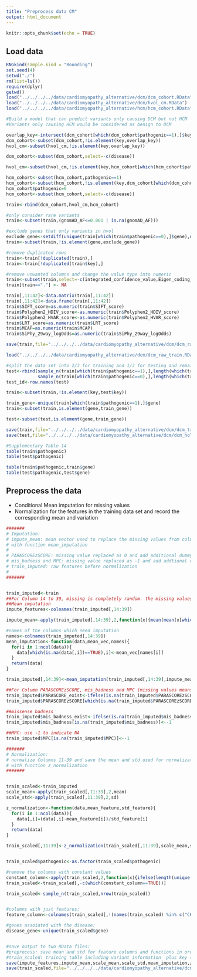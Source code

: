 ```yaml
---
title: "Preprocess data CM"
output: html_document
---
```


```r
knitr::opts_chunk$set(echo = TRUE)
```

## Load data

```r
RNGkind(sample.kind = "Rounding")
set.seed(4)
setwd("./")
rm(list=ls())
require(dplyr)
getwd()
load("../../../../data/cardiomyopathy_alternative/dcm/dcm_cohort.RData")
load("../../../../data/cardiomyopathy_alternative/dcm/hvol_cm.RData")
load("../../../../data/cardiomyopathy_alternative/hcm/hcm_cohort.RData")

#Build a model that can predict variants only causing DCM but not HCM
#Variants only causing HCM would be considered as benign to DCM

overlap_key<-intersect(dcm_cohort[which(dcm_cohort$pathogenic==1),]$key,hvol_cm$key)
dcm_cohort<-subset(dcm_cohort,!is.element(key,overlap_key))
hvol_cm<-subset(hvol_cm,!is.element(key,overlap_key))

dcm_cohort<-subset(dcm_cohort,select=-c(disease))

hvol_cm<-subset(hvol_cm,!is.element(key,hcm_cohort[which(hcm_cohort$pathogenic==1),]$key))

hcm_cohort<-subset(hcm_cohort,pathogenic==1)
hcm_cohort<-subset(hcm_cohort,!is.element(key,dcm_cohort[which(dcm_cohort$pathogenic==1),]$key))
hcm_cohort$pathogenic=0
hcm_cohort<-subset(hcm_cohort,select=-c(disease))

train<-rbind(dcm_cohort,hvol_cm,hcm_cohort)  

#only consider rare variants
train<-subset(train,(gnomAD_AF<=0.001 | is.na(gnomAD_AF)))

#exclude genes that only variants in hvol 
exclude_gene<-setdiff(unique(train[which(train$pathogenic==0),]$gene),unique(train[which(train$pathogenic==1),]$gene))
train<-subset(train,!is.element(gene,exclude_gene))

#remove duplicated rows
train<-train[!duplicated(train),]
train<-train[!duplicated(train$key),]

#remove unwanted columns and change the value type into numeric
train<-subset(train,select=-c(integrated_confidence_value,Eigen_coding_or_noncoding))
train[train=="."] <- NA

train[,11:42]<-data.matrix(train[,11:42])
train[,11:42]<-data.frame(train[,11:42])
train$SIFT_score=as.numeric(train$SIFT_score)
train$Polyphen2_HDIV_score<-as.numeric(train$Polyphen2_HDIV_score)
train$Polyphen2_HVAR_score<-as.numeric(train$Polyphen2_HVAR_score)
train$LRT_score=as.numeric(train$LRT_score)
train$MCAP=as.numeric(train$MCAP)
train$SiPhy_29way_logOdds=as.numeric(train$SiPhy_29way_logOdds)

save(train,file="../../../../data/cardiomyopathy_alternative/dcm/dcm_raw_train.RData")

load("../../../../data/cardiomyopathy_alternative/dcm/dcm_raw_train.RData")

#split the data set into 2/3 for training and 1/3 for testing and remain the class distribution 
test<-rbind(sample_n(train[which(train$pathogenic==1),],length(which(train$pathogenic==1))*1/3),
            sample_n(train[which(train$pathogenic==0),],length(which(train$pathogenic==0))*1/3))
test_id<-row.names(test)

train<-subset(train,!is.element(key,test$key))

train_gene<-unique(train[which(train$pathogenic==1),]$gene)
train<-subset(train,is.element(gene,train_gene))

test<-subset(test,is.element(gene,train_gene))

save(train,file="../../../../data/cardiomyopathy_alternative/dcm/dcm_train.RData")
save(test,file="../../../../data/cardiomyopathy_alternative/dcm/dcm_holdout_test.RData")

#Supplementary Table 14
table(train$pathogenic)
table(test$pathogenic)

table(train$pathogenic,train$gene)
table(test$pathogenic,test$gene)

```


## Preprocess the data

 - Conditional Mean imputation for missing values
 - Normalization for the features in the training data set and record the corresponding mean and variation

```r


#######
# Imputation:
# impute_mean: mean vector used to replace the missing values from columns 14:39
# with function mean_imputation
# 
# PARASCOREzSCORE: missing value replaced as 0 and add additional dummy variable PARASCORE_exist to denote the existence of PARASCOREzSCORE
# mis_badness and MPC: missing value replaced as -1 and add addtional dummy variable mis_badness_exist to denote the existence of mis_badness
# train_imputed: raw features before normalization
# 
#######


train_imputed<-train
##For Column 14 to 39, missing is completely random. the missing values are replaced with conditional mean. 
##Mean imputation
impute_features<-colnames(train_imputed[,14:39])

impute_mean<-apply(train_imputed[,14:39],2,function(x){mean(mean(x[which(train$pathogenic==0)],na.rm=T),mean(x[which(train$pathogenic==1)],na.rm=T))})

#names of the columns which need imputation
names<-colnames(train_imputed[,14:39])
mean_imputation<-function(data,mean_vec,names){
  for(i in 1:ncol(data)){
    data[which(is.na(data[,i])==TRUE),i]<-mean_vec[names[i]]
  }
  return(data)
}

train_imputed[,14:39]<-mean_imputation(train_imputed[,14:39],impute_mean,names)

##For Column PARASCOREzSCORE, mis_badness and MPC (missing values means not applicable, replace with mean and add one more indicator variable to indicate the missingness
train_imputed$PARASCORE_exist<-ifelse(is.na(train_imputed$PARASCOREzSCORE),0,1)
train_imputed$PARASCOREzSCORE[which(is.na(train_imputed$PARASCOREzSCORE)==TRUE)]<-0

##missense badness 
train_imputed$mis_badness_exist<-ifelse(is.na(train_imputed$mis_badness),0,1)
train_imputed$mis_badness[is.na(train_imputed$mis_badness)]<--1

##MPC: use -1 to indicate NA
train_imputed$MPC[is.na(train_imputed$MPC)]<--1

#######
# Normalization:
# normalize Columns 11-39 and save the mean and std used for normalization
# with function z_normalization
#######


train_scaled<-train_imputed
scale_mean<-apply(train_scaled[,11:39],2,mean)
scale_std<-apply(train_scaled[,11:39],2,sd)

z_normalization<-function(data,mean_feature,std_feature){
  for(i in 1:ncol(data)){
    data[,i]=(data[,i]-mean_feature[i])/std_feature[i]
  }
  return(data)
}

train_scaled[,11:39]<-z_normalization(train_scaled[,11:39],scale_mean,scale_std)


train_scaled$pathogenic<-as.factor(train_scaled$pathogenic)

#remove the columns with constant values
constant_column<-apply(train_scaled,2,function(x){ifelse(length(unique(x))==1,TRUE,FALSE)})
train_scaled<-train_scaled[,-c(which(constant_column==TRUE))]

train_scaled<-sample_n(train_scaled,nrow(train_scaled))


#columns with just features:
feature_column<-colnames(train_scaled[,!(names(train_scaled) %in% c("CHROM","POS","REF","ALT","gene","AF_Adj","gnomAD_AF","HGVSc","HGVSp","key"))])

#genes assoiated with the disease:
disease_gene<-unique(train_scaled$gene)


#save output to two RData files:
#preprocess: save mean and std for feature columns and functions in order to impute and normalize new samples 
#train_scaled: training table including variant information  plus key (i.e., short form of genomic coordinate "1_XXXXXXXXXXX_A_G")
save(impute_features,impute_mean,scale_mean,scale_std,mean_imputation,z_normalization,feature_column,disease_gene,train_imputed,file="../../../../data/cardiomyopathy_alternative/dcm/preprocess.RData")
save(train_scaled,file="../../../../data/cardiomyopathy_alternative/dcm/train_scaled.RData")

```